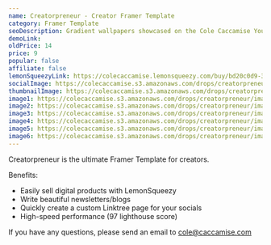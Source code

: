 ```yaml
---
name: Creatorpreneur - Creator Framer Template
category: Framer Template
seoDescription: Gradient wallpapers showcased on the Cole Caccamise YouTube channel.
demoLink:
oldPrice: 14
price: 9
popular: false
affiliate: false
lemonSqueezyLink: https://colecaccamise.lemonsqueezy.com/buy/bd20c0d9-3f33-4656-a6c4-300f704a49d5
socialImage: https://colecaccamise.s3.amazonaws.com/drops/creatorpreneur/promo.avif
thumbnailImage: https://colecaccamise.s3.amazonaws.com/drops/creatorpreneur/promo.avif
image1: https://colecaccamise.s3.amazonaws.com/drops/creatorpreneur/image+1.webp
image2: https://colecaccamise.s3.amazonaws.com/drops/creatorpreneur/image+2.webp
image3: https://colecaccamise.s3.amazonaws.com/drops/creatorpreneur/image+3.webp
image4: https://colecaccamise.s3.amazonaws.com/drops/creatorpreneur/image+4.webp
image5: https://colecaccamise.s3.amazonaws.com/drops/creatorpreneur/image+5.webp
image6: https://colecaccamise.s3.amazonaws.com/drops/creatorpreneur/image+6.webp
---
```


Creatorpreneur is the ultimate Framer Template for creators.

Benefits:

- Easily sell digital products with LemonSqueezy
- Write beautiful newsletters/blogs
- Quickly create a custom Linktree page for your socials
- High-speed performance (97 lighthouse score)

If you have any questions, please send an email to
[cole@caccamise.com](mailto:cole@caccamise.com)
